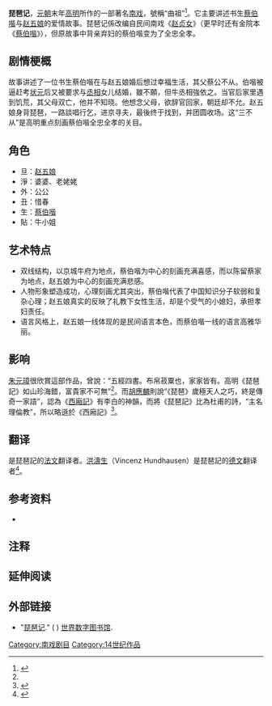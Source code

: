 {{原创研究}}
{{古籍
|image = The_Lute_WDL7108.jpg
|原名 = 《琵琶記》
|別名 = 
|撰者 = [[高明_(元朝)|高明]]
|成書年代 = [[元朝|元朝]]末
|注解者 = 
|分類 = 
}}

'''琵琶记'''，[[元朝|元朝]]末年[[高明_(元朝)|高明]]所作的一部著名[[南戏|南戏]]，號稱“曲祖”<ref name="文人文化">{{cite book|title=昆曲與文人文化|publisher=春風文藝出版社|location=沈陽|author=劉祯、謝雍君|year=2007}}</ref>{{rp|44}}。它主要讲述书生[[蔡伯喈|蔡伯喈]]与[[赵五娘|赵五娘]]的爱情故事。琵琶记係改编自民间南戏《[[赵贞女|赵贞女]]》（更早时还有金院本《[[蔡伯喈_(劇作)|蔡伯喈]]》），但原故事中背亲弃妇的蔡伯喈变为了全忠全孝。

== 剧情梗概 ==
故事讲述了一位书生蔡伯喈在与赵五娘婚后想过幸福生活，其父蔡公不从。伯喈被逼赶考[[状元|状元]]后又被要求与[[丞相|丞相]]女儿结婚，雖不願，但牛丞相強依之。当官后家里遇到饥荒，其父母双亡，他并不知晓。他想念父母，欲辞官回家，朝廷却不允。赵五娘身背琵琶，一路談唱行乞，进京寻夫，最後终于找到，并团圆收场。这“三不从”是高明重点刻画蔡伯喈全忠全孝的关目。

== 角色 ==

* 旦：[[赵五娘|赵五娘]]
* 淨：婆婆、老姥姥
* 外：公公
* 丑：惜春
* 生：[[蔡伯喈|蔡伯喈]]
* 貼：牛小姐

== 艺术特点 ==
*双线结构，以京城牛府为地点，蔡伯喈为中心的刻画充满喜感，而以陈留蔡家为地点，赵五娘为中心的刻画充满悲感。
*人物形象塑造成功，心理刻画尤其突出，蔡伯喈代表了中国知识分子软弱和复杂心理；赵五娘真实的反映了礼教下女性生活，却是个受气的小媳妇，承担孝妇责任。
*语言风格上，赵五娘一线体现的是民间语言本色，而蔡伯喈一线的语言高雅华丽。

== 影响 ==
[[朱元璋|朱元璋]]很欣賞這部作品，曾說：“五經四書。布帛菽粟也，家家皆有。高明《琵琶記》如山珍海錯，富貴家不可無”<ref name="文人文化" />{{rp|48}}。而[[胡應麟|胡應麟]]則說“《琵琶》歲極天人之巧，終是傳奇一家語”，認為《[[西廂記|西廂記]]》有李白的神韻，而將《琵琶記》比為杜甫的詩，“主名理倫教”，所以略遜於《西廂記》<ref name="傳播">{{cite book|title=昆曲的傳播流佈|publisher=春風文藝出版社|location=沈陽|author=宋波|year=2007}}</ref>{{rp|46}}。

==翻译==
{{link-en|Antoine Bazin|Antoine Bazin|Antoine (A. P. L.) Bazin}}是琵琶記的[[法文|法文]]翻译者。[[洪濤生|洪濤生]]（Vincenz Hundhausen）是琵琶記的[[德文|德文]]翻译者<ref name="LiuWuChip291">{{Cite book|url=https://books.google.com/books?id=MUqrApIdoWAC&pg=PA291|publisher=Greenwood Publishing Group|date=1990|isbn=978-0-313-26703-1|language=en|first=Liu|last=Wu-Chi|title=An Introduction to Chinese Literature|pages=291}}</ref>。

==参考资料==
*{{Cite book|url=https://books.google.com/books?id=MUqrApIdoWAC|publisher=[[格林伍德出版集團|Greenwood Publishing Group]]|date=1990|isbn=978-0-313-26703-1|language=en|first=Liu|last=Wu-Chi|title=An Introduction to Chinese Literature|authorlink=柳無忌}}

==注释==
{{reflist}}

== 延伸阅读 ==
{{Wikisource further reading}}

==外部链接==
{{Commonscat|Pipa ji}}
* "[http://www.wdl.org/zh/item/7108/ 琵琶记]." ( {{Webarchive|url=https://archive.is/20131206150333/http://www.wdl.org/zh/item/7108/|date=2013-12-06}}) [[世界数字图书馆|世界数字图书馆]].
{{中國文學名著}}
[[Category:南戏剧目|Category:南戏剧目]]
[[Category:14世纪作品|Category:14世纪作品]]